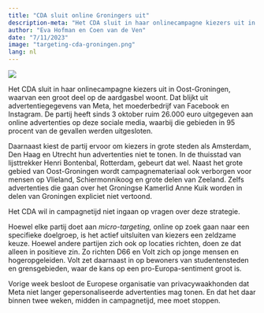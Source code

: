 ```yaml
---
title: "CDA sluit online Groningers uit"
description-meta: "Het CDA sluit in haar onlinecampagne kiezers uit in Oost-Groningen, waarvan een groot deel op de aardgasbel woont. Dat blijkt uit advertentiegegevens van Meta, het moederbedrijf van Facebook en Instagram."
author: "Eva Hofman en Coen van de Ven"
date: "7/11/2023"
image: "targeting-cda-groningen.png"
lang: nl
---
```


![](targeting-cda-groningen.png)

Het CDA sluit in haar onlinecampagne kiezers uit in Oost-Groningen, waarvan een groot deel op de aardgasbel woont. Dat blijkt uit advertentiegegevens van Meta, het moederbedrijf van Facebook en Instagram. De partij heeft sinds 3 oktober ruim 26.000 euro uitgegeven aan online advertenties op deze sociale media, waarbij die gebieden in 95 procent van de gevallen werden uitgesloten.

Daarnaast kiest de partij ervoor om kiezers in grote steden als Amsterdam, Den Haag en Utrecht hun advertenties niet te tonen. In de thuisstad van lijsttrekker Henri Bontenbal, Rotterdam, gebeurt dat wel. Naast het grote gebied van Oost-Groningen wordt campagnemateriaal ook verborgen voor mensen op Vlieland, Schiermonnikoog en grote delen van Zeeland. Zelfs advertenties die gaan over het Groningse Kamerlid Anne Kuik worden in delen van Groningen expliciet niet vertoond.

Het CDA wil in campagnetijd niet ingaan op vragen over deze strategie.

Hoewel elke partij doet aan _micro-targeting,_ online op zoek gaan naar een specifieke doelgroep, is het actief uitsluiten van kiezers een zeldzame keuze. Hoewel andere partijen zich ook op locaties richten, doen ze dat alleen in positieve zin. Zo richten D66 en Volt zich op jonge mensen en hogeropgeleiden. Volt zet daarnaast in op bewoners van studentensteden en grensgebieden, waar de kans op een pro-Europa-sentiment groot is.

Vorige week besloot de Europese organisatie van privacywaakhonden dat Meta niet langer gepersonaliseerde advertenties mag tonen. En dat het daar binnen twee weken, midden in campagnetijd, mee moet stoppen.